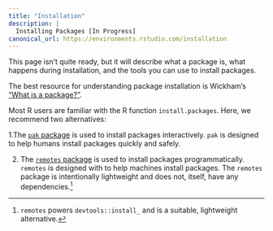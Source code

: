 ```yaml
---
title: "Installation"
description: |
  Installing Packages [In Progress]
canonical_url: https://environments.rstudio.com/installation
---
```


This page isn't quite ready, but it will describe what a package is, what
happens during installation, and the tools you can use to install packages.

The best resource for understanding package installation is Wickham's ["What is a package?"](http://r-pkgs.had.co.nz/package.html#package).

 Most R users are familiar with the R function `install.packages`. Here, we recommend two alternatives:
 
 1.The  [`pak` package](https://github.com/r-lib/pak) is used to install packages interactively. `pak`  is designed to help humans install packages quickly and safely.  
 
 2. The [`remotes` package](https://github.com/r-lib/remotes) is used to install packages programmatically. `remotes` is designed with to help machines install packages. The `remotes` package is intentionally lightweight and does not, itself, have any dependencies.^[`remotes` powers `devtools::install_` and is a suitable, lightweight alternative.]
